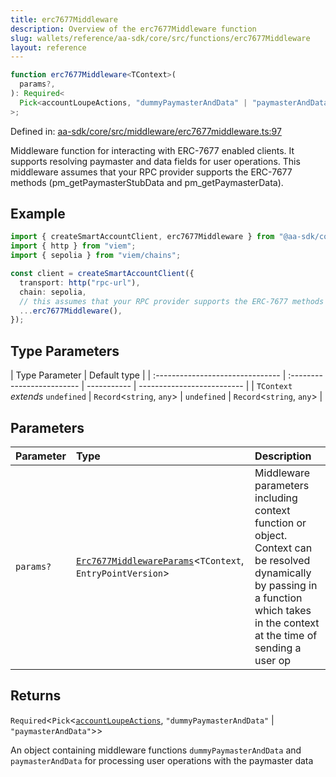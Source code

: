 ```yaml
---
title: erc7677Middleware
description: Overview of the erc7677Middleware function
slug: wallets/reference/aa-sdk/core/src/functions/erc7677Middleware
layout: reference
---
```


```ts
function erc7677Middleware<TContext>(
  params?,
): Required<
  Pick<accountLoupeActions, "dummyPaymasterAndData" | "paymasterAndData">
>;
```

Defined in: [aa-sdk/core/src/middleware/erc7677middleware.ts:97](https://github.com/alchemyplatform/aa-sdk/blob/49e74eee8606f480b200b4612d00d950da8a8742/aa-sdk/core/src/middleware/erc7677middleware.ts#L97)

Middleware function for interacting with ERC-7677 enabled clients. It supports resolving paymaster and data fields for user operations.
This middleware assumes that your RPC provider supports the ERC-7677 methods (pm_getPaymasterStubData and pm_getPaymasterData).

## Example

```ts
import { createSmartAccountClient, erc7677Middleware } from "@aa-sdk/core";
import { http } from "viem";
import { sepolia } from "viem/chains";

const client = createSmartAccountClient({
  transport: http("rpc-url"),
  chain: sepolia,
  // this assumes that your RPC provider supports the ERC-7677 methods AND takes no context
  ...erc7677Middleware(),
});
```

## Type Parameters

| Type Parameter                   | Default type               |
| :------------------------------- | :------------------------- | ----------- | -------------------------- |
| `TContext` _extends_ `undefined` | `Record`\<`string`, `any`> | `undefined` | `Record`\<`string`, `any`> |

## Parameters

| Parameter | Type                                                                                                       | Description                                                                                                                                                                          |
| :-------- | :--------------------------------------------------------------------------------------------------------- | :----------------------------------------------------------------------------------------------------------------------------------------------------------------------------------- |
| `params?` | [`Erc7677MiddlewareParams`](../type-aliases/Erc7677MiddlewareParams.mdx)\<`TContext`, `EntryPointVersion`> | Middleware parameters including context function or object. Context can be resolved dynamically by passing in a function which takes in the context at the time of sending a user op |

## Returns

`Required`\<`Pick`\<[`accountLoupeActions`](../../../../account-kit/core/src/variables/accountLoupeActions.mdx), `"dummyPaymasterAndData"` | `"paymasterAndData"`>>

An object containing middleware functions `dummyPaymasterAndData` and `paymasterAndData` for processing user operations with the paymaster data

